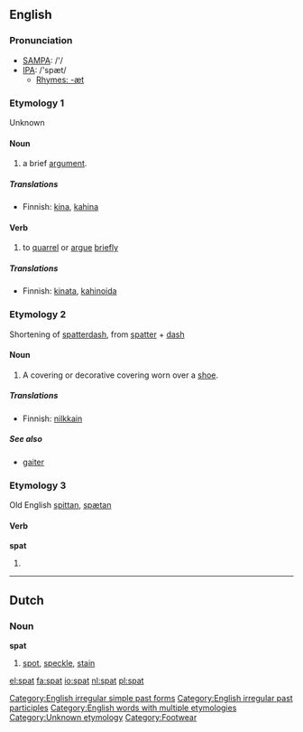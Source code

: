 {{see|spät}}
==English==

===Pronunciation===
*[[w:SAMPA|SAMPA]]: /'/
*[[w:IPA|IPA]]: /'spæt/
**[[Rhymes:English:-æt|Rhymes: -æt]]

===Etymology 1===
Unknown

====Noun====
{{en-noun}}

# a brief [[argument]].

=====Translations=====
*Finnish: [[kina]], [[kahina]]

====Verb====
{{en-verb|spat|t|ed}}

# to [[quarrel]] or [[argue]] [[briefly]]

=====Translations=====
*Finnish: [[kinata]], [[kahinoida]]

===Etymology 2===
Shortening of [[spatterdash]], from [[spatter]] + [[dash]]

====Noun====
{{en-noun}}

# A covering or decorative covering worn over a [[shoe]].

=====Translations=====
*Finnish: [[nilkkain]]

=====See also=====
*[[gaiter]]

===Etymology 3===
Old English [[spittan]], [[spætan]]

====Verb====
'''spat'''

# {{past of|[[spit]]}}

[[Category:English irregular simple past forms]]
[[Category:English irregular past participles]]
[[Category:English words with multiple etymologies]]
[[Category:Unknown etymology]]

----

==Dutch==

===Noun===
'''spat''' {{m}}

# [[spot]], [[speckle]], [[stain]]

[[Category:Footwear]]

[[el:spat]]
[[fa:spat]]
[[io:spat]]
[[nl:spat]]
[[pl:spat]]